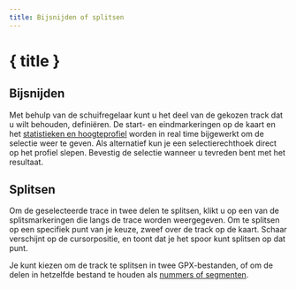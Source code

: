 ```yaml
---
title: Bijsnijden of splitsen
---
```


<script>
</script>

# <ScissorsIcon size="24" class="inline-block" style="margin-bottom: 5px" /> { title }

## Bijsnijden

Met behulp van de schuifregelaar kunt u het deel van de gekozen track dat u wilt behouden, definiëren.
De start- en eindmarkeringen op de kaart en het [statistieken en hoogteprofiel](../files-and-stats) worden in real time bijgewerkt om de selectie weer te geven.
Als alternatief kun je een selectierechthoek direct op het profiel slepen.
Bevestig de selectie wanneer u tevreden bent met het resultaat.

<div class="flex flex-row justify-center">
    <Scissors class="text-foreground p-3 border rounded-md shadow-lg" />
</div>

## Splitsen

Om de geselecteerde trace in twee delen te splitsen, klikt u op een van de splitsmarkeringen die langs de trace worden weergegeven.
Om te splitsen op een specifiek punt van je keuze, zweef over de track op de kaart.
Schaar verschijnt op de cursorpositie, en toont dat je het spoor kunt splitsen op dat punt.

Je kunt kiezen om de track te splitsen in twee GPX-bestanden, of om de delen in hetzelfde bestand te houden als [nummers of segmenten](../gpx).

<DocsImage img="tools/split" alt="Hovering over the selected trace turns your cursor into scissors." />
